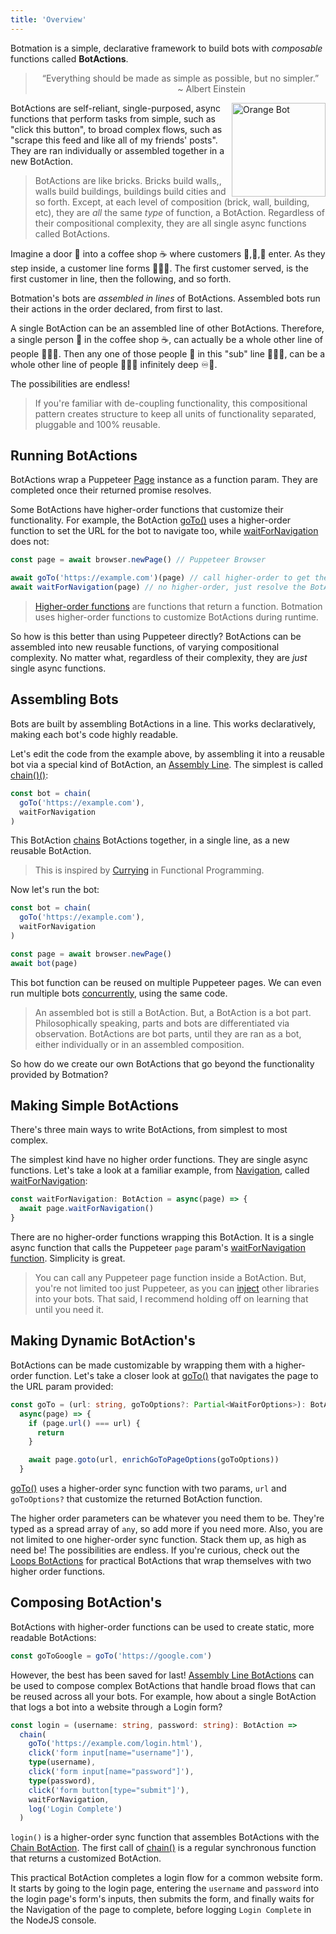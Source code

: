 ```yaml
---
title: 'Overview'
---
```


Botmation is a simple, declarative framework to build bots with *composable* functions called **BotActions**.

<blockquote>
    <p style="text-align:center">
        “Everything should be made as simple as possible, but no simpler.”
        <br />
        <span style="text-align:right;padding-right:8rem;display:block;">~ Albert Einstein</span>
    </p>
</blockquote>

<img src="/orange_bot.png" alt="Orange Bot" align="right" width="150px" />

BotActions are self-reliant, single-purposed, async functions that perform tasks from simple, such as "click this button", to broad complex flows, such as "scrape this feed and like all of my friends' posts". They are ran individually or assembled together in a new BotAction.

> BotActions are like bricks. Bricks build walls,, walls build buildings, buildings build cities and so forth. Except, at each level of composition (brick, wall, building, etc), they are *all* the same *type* of function, a BotAction. Regardless of their compositional complexity, they are all single async functions called BotActions.

Imagine a door 🚪 into a coffee shop ☕ where customers 🧍,🧍,🧍 enter. As they step inside, a customer line forms 🧍🧍🧍. The first customer served, is the first customer in line, then the following, and so forth.

Botmation's bots are *assembled in lines* of BotActions. Assembled bots run their actions in the order declared, from first to last.

A single BotAction can be an assembled line of other BotActions. Therefore, a single person 🧍 in the coffee shop ☕, can actually be a whole other line of people 🧍🧍🧍. Then any one of those people 🧍 in this "sub" line 🧍🧍🧍, can be a whole other line of people 🧍🧍🧍 infinitely deep ♾️🐇.

The possibilities are endless!

> If you're familiar with de-coupling functionality, this compositional pattern creates structure to keep all units of functionality separated, pluggable and 100% reusable.

## Running BotActions

BotActions wrap a Puppeteer [Page](https://pptr.dev/#?product=Puppeteer&show=api-class-page) instance as a function param. They are completed once their returned promise resolves.

Some BotActions have higher-order functions that customize their functionality. For example, the BotAction [goTo()](/api/navigation/#go-to) uses a higher-order function to set the URL for the bot to navigate too, while [waitForNavigation](/api/navigation/#wait-for-navigation) does not:
```typescript
const page = await browser.newPage() // Puppeteer Browser

await goTo('https://example.com')(page) // call higher-order to get the BotAction
await waitForNavigation(page) // no higher-order, just resolve the BotAction
```

> [Higher-order functions](https://en.wikipedia.org/wiki/Higher-order_function) are functions that return a function. Botmation uses higher-order functions to customize BotActions during runtime.

So how is this better than using Puppeteer directly? BotActions can be assembled into new reusable functions, of varying compositional complexity. No matter what, regardless of their complexity, they are *just* single async functions.

## Assembling Bots

Bots are built by assembling BotActions in a line. This works declaratively, making each bot's code highly readable.

Let's edit the code from the example above, by assembling it into a reusable bot via a special kind of BotAction, an [Assembly Line](/api/assembly-lines). The simplest is called [chain()()](/api/assembly-lines#chain):

```typescript
const bot = chain(
  goTo('https://example.com'),
  waitForNavigation
)
```

This BotAction [chains](/api/assembly-lines#chain) BotActions together, in a single line, as a new reusable BotAction.

> This is inspired by [Currying](https://en.wikipedia.org/wiki/Currying) in Functional Programming.

Now let's run the bot:
```typescript
const bot = chain(
  goTo('https://example.com'),
  waitForNavigation
)

const page = await browser.newPage()
await bot(page)
```

This bot function can be reused on multiple Puppeteer pages. We can even run multiple bots [concurrently](/topic/concurrency), using the same code.

> An assembled bot is still a BotAction. But, a BotAction is a bot part. Philosophically speaking, parts and bots are differentiated via observation. BotActions are bot parts, until they are ran as a bot, either individually or in an assembled composition.

So how do we create our own BotActions that go beyond the functionality provided by Botmation?

## Making Simple BotActions

There's three main ways to write BotActions, from simplest to most complex.

The simplest kind have no higher order functions. They are single async functions. Let's take a look at a familiar example, from [Navigation](/api/navigation), called [waitForNavigation](/api/navigation/#wait-for-navigation):

```typescript
const waitForNavigation: BotAction = async(page) => {
  await page.waitForNavigation()
}
```

There are no higher-order functions wrapping this BotAction. It is a single async function that calls the Puppeteer `page` param's [waitForNavigation function](https://pptr.dev/#?product=Puppeteer&show=api-pagewaitfornavigationoptions). Simplicity is great.

> You can call any Puppeteer page function inside a BotAction. But, you're not limited too just Puppeteer, as you can [inject](/topic/injects) other libraries into your bots. That said, I recommend holding off on learning that until you need it.

## Making Dynamic BotAction's

BotActions can be made customizable by wrapping them with a higher-order function. Let's take a closer look at [goTo()](/api/navigation/#go-to) that navigates the page to the URL param provided:

```typescript
const goTo = (url: string, goToOptions?: Partial<WaitForOptions>): BotAction =>
  async(page) => {
    if (page.url() === url) {
      return
    }

    await page.goto(url, enrichGoToPageOptions(goToOptions))
  }
```

[goTo()](/api/navigation/#go-to) uses a higher-order sync function with two params, `url` and `goToOptions?` that customize the returned BotAction function.

The higher order parameters can be whatever you need them to be. They're typed as a spread array of `any`, so add more if you need more. Also, you are not limited to one higher-order sync function. Stack them up, as high as need be! The possibilities are endless. If you're curious, check out the [Loops BotActions](/api/loops) for practical BotActions that wrap themselves with two higher order functions.

## Composing BotAction's

BotActions with higher-order functions can be used to create static, more readable BotActions:
```typescript
const goToGoogle = goTo('https://google.com')
```

However, the best has been saved for last! [Assembly Line BotActions](/api/assembly-lines) can be used to compose complex BotActions that handle broad flows that can be reused across all your bots. For example, how about a single BotAction that logs a bot into a website through a Login form?

```typescript
const login = (username: string, password: string): BotAction =>
  chain(
    goTo('https://example.com/login.html'),
    click('form input[name="username"]'),
    type(username),
    click('form input[name="password"]'),
    type(password),
    click('form button[type="submit"]'),
    waitForNavigation,
    log('Login Complete')
  )
```

`login()` is a higher-order sync function that assembles BotActions with the [Chain BotAction](/api/assembly-lines#chain). The first call of [chain()](/api/assembly-lines#chain) is a regular synchronous function that returns a customized BotAction.

This practical BotAction completes a login flow for a common website form. It starts by going to the login page, entering the `username` and `password` into the login page's form's inputs, then submits the form, and finally waits for the Navigation of the page to complete, before logging `Login Complete` in the NodeJS console.
